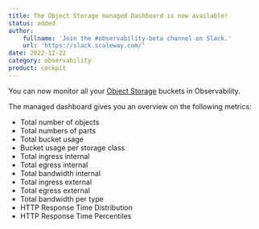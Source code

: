 ```yaml
---
title: The Object Storage managed Dashboard is now available!
status: added
author:
    fullname: 'Join the #observability-beta channel on Slack.'
    url: 'https://slack.scaleway.com/'
date: 2022-12-22
category: observability
product: cockpit
---
```


You can now monitor all your [Object Storage](https://www.scaleway.com/en/object-storage/) buckets in Observability.

The managed dashboard gives you an overview on the following metrics:
- Total number of objects
- Total numbers of parts
- Total bucket usage
- Bucket usage per storage class
- Total ingress internal
- Total egress internal
- Total bandwidth internal
- Total ingress external
- Total egress external
- Total bandwidth per type
- HTTP Response Time Distribution
- HTTP Response Time Percentiles
